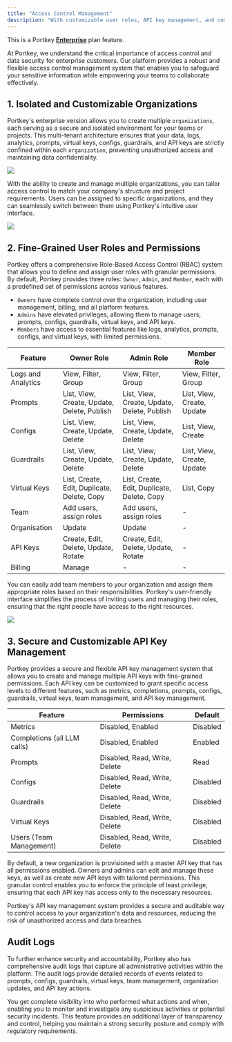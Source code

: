 ```yaml
---
title: "Access Control Management"
description: "With customizable user roles, API key management, and comprehensive audit logs, Portkey provides the flexibility and control needed to ensure secure collaboration & maintain a strong security posture"
---
```


<Check>

  This is a Portkey [**Enterprise**](https://portkey.ai/docs/product/enterprise-offering) plan feature.
</Check>

At Portkey, we understand the critical importance of access control and data security for enterprise customers. Our platform provides a robust and flexible access control management system that enables you to safeguard your sensitive information while empowering your teams to collaborate effectively.

## 1\. Isolated and Customizable Organizations

Portkey's enterprise version allows you to create multiple `organizations`, each serving as a secure and isolated environment for your teams or projects. This multi-tenant architecture ensures that your data, logs, analytics, prompts, virtual keys, configs, guardrails, and API keys are strictly confined within each `organization`, preventing unauthorized access and maintaining data confidentiality.

<Frame>
  <img src="/images/guardrails/g8.png"/>
</Frame>

With the ability to create and manage multiple organizations, you can tailor access control to match your company's structure and project requirements. Users can be assigned to specific organizations, and they can seamlessly switch between them using Portkey's intuitive user interface.

<Frame caption="Organization switcher on the Portkey UI">
  <img src="/images/guardrails/g9.png"/>
</Frame>

## 2\. Fine-Grained User Roles and Permissions

Portkey offers a comprehensive Role-Based Access Control (RBAC) system that allows you to define and assign user roles with granular permissions. By default, Portkey provides three roles: `Owner`, `Admin`, and `Member`, each with a predefined set of permissions across various features.

* `Owners` have complete control over the organization, including user management, billing, and all platform features.
* `Admins` have elevated privileges, allowing them to manage users, prompts, configs, guardrails, virtual keys, and API keys.
* `Members` have access to essential features like logs, analytics, prompts, configs, and virtual keys, with limited permissions.

| Feature            | Owner Role                                  | Admin Role                                  | Member Role                |
| ------------------ | ------------------------------------------- | ------------------------------------------- | -------------------------- |
| Logs and Analytics | View, Filter, Group                         | View, Filter, Group                         | View, Filter, Group        |
| Prompts            | List, View, Create, Update, Delete, Publish | List, View, Create, Update, Delete, Publish | List, View, Create, Update |
| Configs            | List, View, Create, Update, Delete          | List, View, Create, Update, Delete          | List, View, Create         |
| Guardrails         | List, View, Create, Update, Delete          | List, View, Create, Update, Delete          | List, View, Create, Update |
| Virtual Keys       | List, Create, Edit, Duplicate, Delete, Copy | List, Create, Edit, Duplicate, Delete, Copy | List, Copy                 |
| Team               | Add users, assign roles                     | Add users, assign roles                     | \-                         |
| Organisation       | Update                                      | Update                                      | \-                         |
| API Keys           | Create, Edit, Delete, Update, Rotate        | Create, Edit, Delete, Update, Rotate        | \-                         |
| Billing            | Manage                                      | \-                                          | \-                         |

You can easily add team members to your organization and assign them appropriate roles based on their responsibilities. Portkey's user-friendly interface simplifies the process of inviting users and managing their roles, ensuring that the right people have access to the right resources.

<Frame caption="Team Management on the Portkey UI">
  <img src="/images/guardrails/g10.png"/>
</Frame>

## 3\. Secure and Customizable API Key Management

Portkey provides a secure and flexible API key management system that allows you to create and manage multiple API keys with fine-grained permissions. Each API key can be customized to grant specific access levels to different features, such as metrics, completions, prompts, configs, guardrails, virtual keys, team management, and API key management.

| Feature                     | Permissions                   | Default  |
| --------------------------- | ----------------------------- | -------- |
| Metrics                     | Disabled, Enabled             | Disabled |
| Completions (all LLM calls) | Disabled, Enabled             | Enabled  |
| Prompts                     | Disabled, Read, Write, Delete | Read     |
| Configs                     | Disabled, Read, Write, Delete | Disabled |
| Guardrails                  | Disabled, Read, Write, Delete | Disabled |
| Virtual Keys                | Disabled, Read, Write, Delete | Disabled |
| Users (Team Management)     | Disabled, Read, Write, Delete | Disabled |

By default, a new organization is provisioned with a master API key that has all permissions enabled. Owners and admins can edit and manage these keys, as well as create new API keys with tailored permissions. This granular control enables you to enforce the principle of least privilege, ensuring that each API key has access only to the necessary resources.

Portkey's API key management system provides a secure and auditable way to control access to your organization's data and resources, reducing the risk of unauthorized access and data breaches.

## Audit Logs

To further enhance security and accountability, Portkey also has comprehensive audit logs that capture all administrative activities within the platform. The audit logs provide detailed records of events related to prompts, configs, guardrails, virtual keys, team management, organization updates, and API key actions.

You get complete visibility into who performed what actions and when, enabling you to monitor and investigate any suspicious activities or potential security incidents. This feature provides an additional layer of transparency and control, helping you maintain a strong security posture and comply with regulatory requirements.
